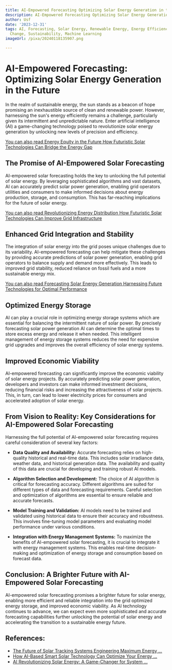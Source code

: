 ```yaml
---
title: AI-Empowered Forecasting Optimizing Solar Energy Generation in the Future
description: AI-Empowered Forecasting Optimizing Solar Energy Generation in the Future
author: Usf
date: '2023-12-31'
tags: AI, Forecasting, Solar Energy, Renewable Energy, Energy Efficiency, Climate
  Change, Sustainability, Machine Learning
imageUrl: /pixa/20240118135907.png

---
```

# AI-Empowered  Forecasting: Optimizing  Solar Energy  Generation in the Future

In the realm of sustainable energy, the sun  stands as  a beacon of hope promising an inexhaustible source of clean and renewable power. However, harnessing the sun's energy  efficiently remains a challenge, particularly given its  intermittent and unpredictable nature.  Enter artificial intelligence (AI) a game-changing technology poised  to revolutionize solar energy generation by unlocking new levels of precision and efficiency.

[You can also read Energy Equity in the Future How Futuristic Solar Technologies Can Bridge the Energy Gap](Energy%20Equity%20in%20the%20Future%20How%20Futuristic%20Solar%20Technologies%20Can%20Bridge%20the%20Energy%20Gap)


## The Promise of AI-Empowered Solar Forecasting

AI-empowered  solar forecasting holds the key to unlocking the full potential of solar energy. By leveraging sophisticated algorithms  and vast datasets, AI  can accurately predict  solar power generation,  enabling grid operators utilities and  consumers to make informed decisions about energy production, storage, and  consumption. This has far-reaching implications for the future of solar energy.

[You can also read Revolutionizing Energy Distribution How Futuristic Solar Technologies  Can Improve Grid Infrastructure](Revolutionizing%20Energy%20Distribution%20How%20Futuristic%20Solar%20Technologies%20Can%20Improve%20Grid%20Infrastructure)


## Enhanced Grid Integration and Stability

The integration of solar  energy into the  grid poses unique challenges due to its variability. AI-empowered forecasting can help  mitigate these challenges by  providing accurate predictions of solar power generation, enabling grid operators to balance supply and demand more effectively. This leads to improved grid stability,  reduced reliance  on fossil fuels and a more sustainable energy mix.

[You can also read Forecasting Solar Energy Generation Harnessing Future Technologies  for Optimal Performance](Forecasting%20Solar%20Energy%20Generation%20Harnessing%20Future%20Technologies%20for%20Optimal%20Performance)


## Optimized Energy Storage

AI can play a crucial role  in  optimizing energy storage systems which are essential  for balancing the intermittent nature  of solar power. By precisely forecasting solar power generation AI can determine the optimal times to store excess energy and release it when needed. This  intelligent  management of energy storage systems reduces the need for expensive grid upgrades and improves the overall  efficiency of solar energy  systems.

## Improved Economic Viability

AI-empowered forecasting can  significantly improve the economic viability of solar energy projects. By accurately predicting solar  power generation, developers and investors can make informed investment decisions, reducing financial risks  and increasing the attractiveness of solar projects. This, in turn, can lead to lower electricity prices for consumers and accelerated adoption of solar energy.

## From Vision to Reality: Key Considerations for  AI-Empowered Solar  Forecasting

Harnessing the full potential of AI-empowered solar forecasting  requires careful consideration of several key factors:

* **Data Quality and Availability:** Accurate forecasting relies on high-quality historical and real-time data. This includes solar irradiance data, weather data, and historical  generation data. The availability and quality of this  data are crucial for  developing and training robust AI models.

*  **Algorithm Selection and Development:** The choice of AI  algorithm is  critical for forecasting  accuracy. Different algorithms are suited for different types  of data and  forecasting requirements.  Careful selection and optimization of algorithms are essential to ensure reliable and accurate forecasts.

* **Model Training and Validation:** AI models need to be trained and  validated using historical data to ensure their accuracy and robustness. This involves fine-tuning model parameters and evaluating model performance under various conditions.

* **Integration with Energy Management Systems:** To maximize the benefits of AI-empowered  solar forecasting,  it is crucial to integrate  it with energy management systems. This enables real-time decision-making and optimization of energy storage and consumption based on forecast data.

##  Conclusion: A Brighter Future with AI-Empowered Solar Forecasting

AI-empowered solar forecasting promises a brighter future for solar energy, enabling more efficient and reliable integration  into the grid  optimized energy storage, and  improved economic viability. As  AI technology continues to advance, we can expect even more sophisticated and accurate forecasting  capabilities further unlocking the potential of solar energy and  accelerating the transition to a sustainable energy future.

## References:
- [The Future of Solar Tracking Systems Engineering Maximum Energy ...](https://utilitiesone.com/the-future-of-solar-tracking-systems-engineering-maximum-energy-harvesting)
- [How AI-Based Smart Solar Technology Can Optimize Your Energy ...](https://kitrum.com/blog/how-ai-based-smart-solar-technology-can-optimize-your-energy-management-solution/)
- [AI Revolutionizing Solar Energy: A Game-Changer for System ...](https://medium.com/@sarakurian64/ai-revolutionizing-solar-energy-a-game-changer-for-system-efficiency-33affb64df8d)
